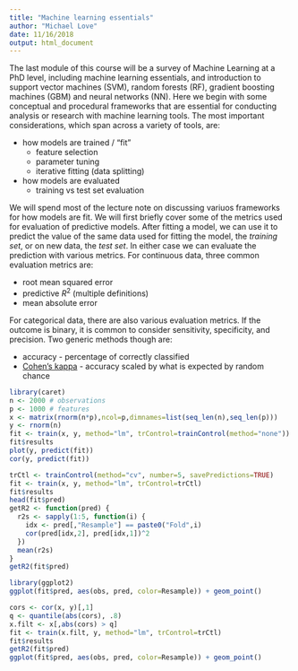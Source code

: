 ```yaml
---
title: "Machine learning essentials"
author: "Michael Love"
date: 11/16/2018
output: html_document
---
```


The last module of this course will be a survey of Machine Learning
at a PhD level, including machine learning essentials, and
introduction to support vector machines (SVM), random forests (RF),
gradient boosting machines (GBM) and neural networks (NN). Here we
begin with some conceptual and procedural frameworks that are
essential for conducting analysis or research with machine learning
tools. The most important considerations, which span across a variety
of tools, are:

* how models are trained / "fit"
    - feature selection
    - parameter tuning
    - iterative fitting (data splitting)
* how models are evaluated
    - training vs test set evaluation

We will spend most of the lecture note on discussing variuos
frameworks for how models are fit. We will first briefly cover some of
the metrics used for evaluation of predictive models. After fitting a
model, we can use it to predict the value of the same data used for
fitting the model, the *training set*, or on new data, the *test
set*. In either case we can evaluate the prediction with various
metrics. For continuous data, three common evaluation metrics are: 

* root mean squared error
* predictive $R^2$ (multiple definitions)
* mean absolute error

For categorical data, there are also various evaluation metrics. If
the outcome is binary, it is common to consider sensitivity,
specificity, and precision. Two generic methods though are:

* accuracy - percentage of correctly classified
* [Cohen's kappa](https://en.wikipedia.org/wiki/Cohen%27s_kappa) -
  accuracy scaled by what is expected by random chance

```r
library(caret)
n <- 2000 # observations
p <- 1000 # features
x <- matrix(rnorm(n*p),ncol=p,dimnames=list(seq_len(n),seq_len(p)))
y <- rnorm(n)
fit <- train(x, y, method="lm", trControl=trainControl(method="none"))
fit$results
plot(y, predict(fit))
cor(y, predict(fit))
```

```r
trCtl <- trainControl(method="cv", number=5, savePredictions=TRUE)
fit <- train(x, y, method="lm", trControl=trCtl)
fit$results
head(fit$pred)
getR2 <- function(pred) {
  r2s <- sapply(1:5, function(i) {
    idx <- pred[,"Resample"] == paste0("Fold",i)
    cor(pred[idx,2], pred[idx,1])^2
  })
  mean(r2s)
}
getR2(fit$pred)
```

```r
library(ggplot2)
ggplot(fit$pred, aes(obs, pred, color=Resample)) + geom_point()
```

```r
cors <- cor(x, y)[,1]
q <- quantile(abs(cors), .8)
x.filt <- x[,abs(cors) > q]
fit <- train(x.filt, y, method="lm", trControl=trCtl)
fit$results
getR2(fit$pred)
ggplot(fit$pred, aes(obs, pred, color=Resample)) + geom_point()
```

